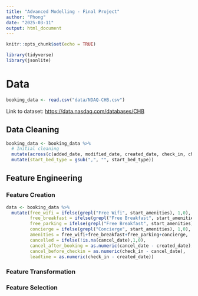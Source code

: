 ```yaml
---
title: "Advanced Modelling - Final Project"
author: "Phong"
date: "2025-03-11"
output: html_document
---
```


```r
knitr::opts_chunk$set(echo = TRUE)
```

```r
library(tidyverse)
library(jsonlite)
```

# Data

```r
booking_data <- read.csv("data/NDAQ-CHB.csv")
```

Link to dataset: <https://data.nasdaq.com/databases/CHB>

## Data Cleaning

```r
booking_data <- booking_data %>% 
  # Initial cleaning
  mutate(across(c(added_date, modified_date, created_date, check_in, check_out, cancel_date), as.Date)) %>% 
  mutate(start_bed_type = gsub(",", "", start_bed_type)) 
```

## Feature Engineering

### Feature Creation

```r
data <- booking_data %>% 
  mutate(free_wifi = ifelse(grepl("Free Wifi", start_amenities), 1,0),
         free_breakfast = ifelse(grepl("Free Breakfast", start_amenities), 1,0),
         free_parking = ifelse(grepl("Free Breakfast", start_amenities), 1,0),
         concierge = ifelse(grepl("Concierge", start_amenities), 1,0),
         amenities = free_wifi+free_breakfast+free_parking+concierge,
         cancelled = ifelse(!is.na(cancel_date),1,0),
         cancel_after_booking = as.numeric(cancel_date - created_date),
         cancel_before_checkin = as.numeric(check_in - cancel_date),
         leadtime = as.numeric(check_in - created_date))
```

### Feature Transformation

### Feature Selection
